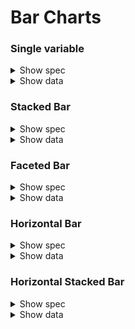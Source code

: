 
<Meta title="Charts/Examples/Bar Charts" />

# Bar Charts

### Single variable

<details>
    <summary class="cursor-pointer dark:text-color-text-inverse-primary">Show spec</summary>
    ```javascript
    let spec = $derived({
		x: { insetLeft: 80, insetRight: 20, type: 'band' },
		marks: [
			Plot.gridY(),
			Plot.axisX({ label: 'Year' }),
			Plot.axisY({ tickFormat: (d) => '£' + format(',.4~s')(d) }),
			Plot.barY(chartData, {
				x: 'Year',
				y: 'Average',
				tip: {
					format: {
						x: true,
						y: (d) => '£' + format(',.4~s')(d)
					}
				}
			}),
			// baseline last
			Plot.ruleY([0])
		]
	});
    ```
</details>

<details class="max-h-[300px] overflow-y-auto">
	<summary class="dark:text-color-text-inverse-primary cursor-pointer">Show data</summary>
	<pre>
		{JSON.stringify(
			yearlyData.filter((d) => d.Variable === 'Variable A'),
			null,
			2
		)}
	</pre>
</details>

<Canvas of={DefaultBar.Default} />

### Stacked Bar

<details>
    <summary class="cursor-pointer dark:text-color-text-inverse-primary">Show spec</summary>
    ```javascript
    	let spec = $derived({
		x: { insetLeft: 80, insetRight: 20, type: 'band' },
		color: {
			legend: true,
			range: [
				theme.currentTheme.color.data.primary,
				theme.currentTheme.color.data.secondary,
				theme.currentTheme.color.data.tertiary
			]
		},
		marks: [
			Plot.gridY(),
			Plot.axisX({ label: 'Year' }),
			Plot.axisY({ tickFormat: (d) => '£' + format(',.4~s')(d) }),
			Plot.barY(chartData, {
				x: 'Year',
				y: 'Average',
				fill: 'Variable',
				tip: {
					format: {
						x: true,
						y: (d) => '£' + format(',.4~s')(d)
					}
				}
			}),
			// baseline last
			Plot.ruleY([0])
		]
	});
    ```
</details>

<details class="max-h-[300px] overflow-y-auto">
	<summary class="dark:text-color-text-inverse-primary cursor-pointer">Show data</summary>
	<pre>{JSON.stringify(yearlyData, null, 2)}</pre>
</details>

<Canvas of={StackedBar.Stacked} />

### Faceted Bar

<details>
    <summary class="cursor-pointer dark:text-color-text-inverse-primary">Show spec</summary>
    ```javascript
    	let spec = $derived({
		marginRight: 120, // adjust margin right to suit your label length
		marginTop: 20, // adjust top margin to better suit facetY,
		x: { insetLeft: 80, insetRight: 20, type: 'band' },
		fy: { padding: 0.2 }, // add options or true to ensure defaultSizeFacet is applied
		color: {
			legend: true,
			range: [
				theme.currentTheme.color.data.primary,
				theme.currentTheme.color.data.secondary,
				theme.currentTheme.color.data.tertiary
			]
		},
		marks: [
			Plot.gridY(),
			Plot.axisX({ label: 'Year' }),
			Plot.axisY({ tickFormat: (d) => '£' + format(',.4~s')(d) }),
			Plot.barY(chartData, {
				x: 'Year',
				y: 'Average',
				fy: 'Variable',
				fill: 'Variable',
				tip: {
					format: {
						x: true,
						y: (d) => '£' + format(',.4~s')(d)
					}
				}
			}),
			// baseline last
			Plot.ruleY([0])
		]
	});
    ```
</details>

<details class="max-h-[300px] overflow-y-auto">
	<summary class="dark:text-color-text-inverse-primary cursor-pointer">Show data</summary>
	<pre>{JSON.stringify(yearlyData, null, 2)}</pre>
</details>

<Canvas of={FacetedBar.Faceted} />

### Horizontal Bar

<details>
    <summary class="cursor-pointer dark:text-color-text-inverse-primary">Show spec</summary>
    ```javascript
	let spec = $derived({
		height: 300, // height set outside of default
		marginLeft: 80, // adjust margin left to suit label length,
		// reset insetLeft to 0, push domain to padded max value, insetRight to prevent label clipping on x axis
		x: {
			insetLeft: 0,
			insetRight: 16,
			domain: [0, d3.min(chartData, (d) => d.Average * 1.15)]
		},
		marks: [
			Plot.gridX(),
			Plot.axisX({ label: null, tickFormat: (d) => '£' + format(',.4~s')(d) }),
			// change text & line anchors and reset dx & dy
			Plot.axisY({ textAnchor: 'end', lineAnchor: 'middle', dx: 0, dy: 0 }),
			Plot.barX(chartData, {
				insetTop: 5,
				insetBottom: 5,
				x: 'Average',
				y: 'Variable',
				tip: {
					format: {
						x: (d) => '£' + format(',.4~s')(d),
						y: false
					}
				}
			}),
			// baseline last
			Plot.ruleX([0])
		]
	});
    ```
</details>

<details class="max-h-[300px] overflow-y-auto">
	<summary class="dark:text-color-text-inverse-primary cursor-pointer">Show data</summary>
	<pre>
		{JSON.stringify(
			yearlyData.filter((d) => d.Year === '2024'),
			null,
			2
		)}
	</pre>
</details>

<Canvas of={HorizontalBar.Horizontal} />

### Horizontal Stacked Bar

<details>
    <summary class="cursor-pointer dark:text-color-text-inverse-primary">Show spec</summary>
    ```javascript
	let spec = $derived({
		height: 300, // height set outside of default
		marginLeft: 80, // adjust margin left to suit label length,
		// reset insetLeft to 0, push domain to padded max value, insetRight to prevent label clipping on x axis
		x: {
			insetLeft: 0,
			insetRight: 16
		},
		y: { type: 'band' },
		color: {
			legend: true,
			range: [
				theme.currentTheme.color.data.primary,
				theme.currentTheme.color.data.secondary,
				theme.currentTheme.color.data.tertiary
			]
		},
		marks: [
			Plot.gridX(),
			Plot.axisX({ label: null, tickFormat: (d) => '£' + format(',.4~s')(d) }),
			// change text & line anchors and reset dx & dy
			Plot.axisY({ textAnchor: 'end', lineAnchor: 'middle', dx: 0, dy: 0 }),
			Plot.barX(chartData, {
				insetTop: 5,
				insetBottom: 5,
				x: 'Average',
				y: 'Year',
				fill: 'Variable',
				tip: {
					format: {
						x: (d) => '£' + format(',.4~s')(d),
						y: false,
						fill: false
					}
				}
			}),
			// baseline last
			Plot.ruleX([0])
		]
	});
    ```
</details>

<details class="max-h-[300px] overflow-y-auto">
	<summary class="dark:text-color-text-inverse-primary cursor-pointer">Show data</summary>
	<pre>
		{JSON.stringify(
			yearlyData.filter((d) => d.Year === '2015' || d.Year === '2021'),
			null,
			2
		)}
	</pre>
</details>

<Canvas of={HorizontalStackedBar.HorizontalStacked} />

